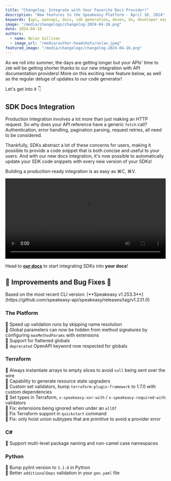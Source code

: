 ```yaml
---
title: "Changelog: Integrate with Your Favorite Docs Provider!"
description: "New features to the Speakeasy Platform - April 16, 2024"
keywords: [api, openapi, docs, sdk generation, devex, dx, developer experience]
image: "/media/changelogs/changelog-2024-04-16.png"
date: 2024-04-16
authors:
  - name: Nolan Sullivan
  - image_url: "/media/author-headshots/nolan.jpeg"
featured_image: "/media/changelogs/changelog-2024-04-16.png"
---
```




As we roll into summer, the days are getting longer but your APIs' time to `200` will be getting shorter thanks to our new integration with API documentation providers! More on this exciting new feature below, as well as the regular deluge of updates to our code generator!

Let's get into it 👇

## SDK Docs Integration

Production integration involves a lot more than just making an HTTP request. So why does your API reference have a generic `fetch` call? Authentication, error handling, pagination parsing, request retries, all need to be considered.

Thankfully, SDKs abstract a lot of these concerns for users, making it possible to provide a code snippet that is both concise and useful to your users. And with our new docs integration, it's now possible to automatically update your SDK code snippets with every new version of your SDKs!

Building a production-ready integration is as easy as ⌘C, ⌘V.


<div className='mt-10'>
  <video controls={false} loop={true} autoPlay={true} width="100%" >
    <source src={ snippets_url } type="video/mp4" />
  </video>
</div>

Head to [**our docs**](/docs/mintlify) to start integrating SDKs into **your docs**!

## 🚢 Improvements and Bug Fixes 🐛

<Callout title="NOTE" variant="info">
Based on the most recent CLI version: [**Speakeasy v1.253.3**](https://github.com/speakeasy-api/speakeasy/releases/tag/v1.231.0)
</Callout>

### The Platform

🚢 Speed up validation runs by skipping name resolution \
🚢 Global parameters can now be hidden from method signatures by configuring `maxMethodParams` with extensions \
🚢 Support for flattened globals \
🚢 `deprecated` OpenAPI keyword now respected for globals

### Terraform

🚢 Always instantiate arrays to empty slices to avoid `null` being sent over the wire \
🚢 Capability to generate resource state upgraders \
🚢 Custom set validators, bump `terraform-plugin-framework` to 1.7.0 with custom dependencies \
🚢 Set types in Terraform, `x-speakeasy-xor-with` / `x-speakeasy-required-with` validators \
🐛 Fix: extensions being ignored when under an `allOf` \
🐛 Fix Terraform support in `quickstart` command \
🐛 Fix: only hoist union subtypes that are primitive to avoid a provider error 

### C#

🚢 Support multi-level package naming and non-camel case namespaces

### Python

🚢 Bump pylint version to `3.1.0` in Python \
🚢 Better `additionalDeps` validation in your `gen.yaml` file
